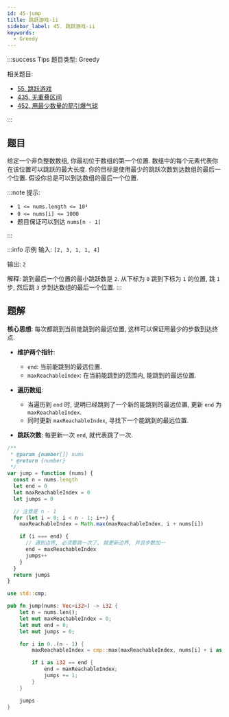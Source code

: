 ```yaml
---
id: 45-jump
title: 跳跃游戏-ii
sidebar_label: 45. 跳跃游戏-ii
keywords:
  - Greedy
---
```


:::success Tips
题目类型: Greedy

相关题目:

- [55. 跳跃游戏](/leetcode/medium/55-can-jump)
- [435. 无重叠区间](/leetcode/medium/435-erase-overlap-intervals)
- [452. 用最少数量的箭引爆气球](/leetcode/medium/452-find-min-arrow-shots)

:::

## 题目

给定一个非负整数数组, 你最初位于数组的第一个位置. 数组中的每个元素代表你在该位置可以跳跃的最大长度. 你的目标是使用最少的跳跃次数到达数组的最后一个位置. 假设你总是可以到达数组的最后一个位置.

:::note 提示:

- `1 <= nums.length <= 10⁴`
- `0 <= nums[i] <= 1000`
- 题目保证可以到达 `nums[n - 1]`

:::

:::info 示例
输入: `[2, 3, 1, 1, 4]`

输出: `2`

解释: 跳到最后一个位置的最小跳跃数是 `2`. 从下标为 `0` 跳到下标为 `1` 的位置, 跳 `1` 步, 然后跳 `3` 步到达数组的最后一个位置.
:::

## 题解

**核心思想**: 每次都跳到当前能跳到的最远位置, 这样可以保证用最少的步数到达终点.

- **维护两个指针**:

  - `end`: 当前能跳到的最远位置.
  - `maxReachableIndex`: 在当前能跳到的范围内, 能跳到的最远位置.

- **遍历数组**:

  - 当遍历到 `end` 时, 说明已经跳到了一个新的能跳到的最远位置, 更新 `end` 为 `maxReachableIndex`.
  - 同时更新 `maxReachableIndex`, 寻找下一个能跳到的最远位置.

- **跳跃次数**: 每更新一次 `end`, 就代表跳了一次.


<Tabs>
  <TabItem value="JavaScript" label="JavaScript" default>

```ts
/**
 * @param {number[]} nums
 * @return {number}
 */
var jump = function (nums) {
  const n = nums.length
  let end = 0
  let maxReachableIndex = 0
  let jumps = 0

  // 注意是 n - 1
  for (let i = 0; i < n - 1; i++) {
    maxReachableIndex = Math.max(maxReachableIndex, i + nums[i])

    if (i === end) {
      // 遇到边界, 必须要跳一次了, 就更新边界, 并且步数加一
      end = maxReachableIndex
      jumps++
    }
  }
  return jumps
}
```

</TabItem>
<TabItem value="Rust" label="Rust">

```rust
use std::cmp;

pub fn jump(nums: Vec<i32>) -> i32 {
    let n = nums.len();
    let mut maxReachableIndex = 0;
    let mut end = 0;
    let mut jumps = 0;

    for i in 0..(n - 1) {
        maxReachableIndex = cmp::max(maxReachableIndex, nums[i] + i as i32);

        if i as i32 == end {
            end = maxReachableIndex;
            jumps += 1;
        }
    }

    jumps
}
```

</TabItem>
</Tabs>
